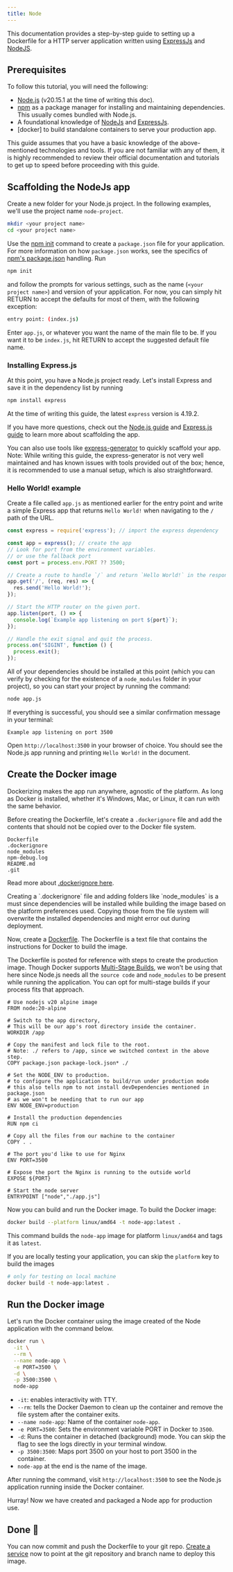 ```yaml
---
title: Node
---
```


This documentation provides a step-by-step guide to setting up a Dockerfile for a HTTP server application written using
[ExpressJs][express] and [NodeJS][node].

## Prerequisites

To follow this tutorial, you will need the following:

- [Node.js][node] (v20.15.1 at the time of writing this doc).
- [npm] as a package manager for installing and maintaining dependencies. This usually comes bundled with Node.js.
- A foundational knowledge of [NodeJs][node] and [ExpressJs][express].
- [docker] to build standalone containers to serve your production app.

<Note>
  This guide assumes that you have a basic knowledge of the above-mentioned technologies and tools. If you are not
  familiar with any of them, it is highly recommended to review their official documentation and tutorials to get up to
  speed before proceeding with this guide.
</Note>

## Scaffolding the NodeJs app

Create a new folder for your Node.js project. In the following examples, we'll use the project name `node-project`.

```bash
mkdir <your project name>
cd <your project name>
```

Use the [npm init](https://docs.npmjs.com/cli/commands/npm-init) command to create a `package.json` file for your
application. For more information on how `package.json` works, see the specifics of
[npm's package.json](https://docs.npmjs.com/cli/configuring-npm/package-json) handling. Run

```bash
npm init
```

and follow the prompts for various settings, such as the name (`<your project name>`) and version of your application.
For now, you can simply hit RETURN to accept the defaults for most of them, with the following exception:

```sh
entry point: (index.js)
```

Enter `app.js`, or whatever you want the name of the main file to be. If you want it to be `index.js`, hit RETURN to
accept the suggested default file name.

### Installing Express.js

At this point, you have a Node.js project ready. Let's install Express and save it in the dependency list by running

```bash
npm install express
```

<Note>At the time of writing this guide, the latest `express` version is 4.19.2.</Note>

If you have more questions, check out the
[Node.js guide](https://nodejs.org/en/learn/getting-started/introduction-to-nodejs) and
[Express.js guide](https://expressjs.com/en/starter/installing.html) to learn more about scaffolding the app.

You can also use tools like [express-generator](https://expressjs.com/en/starter/generator.html) to quickly scaffold
your app. Note: While writing this guide, the express-generator is not very well maintained and has known issues with
tools provided out of the box; hence, it is recommended to use a manual setup, which is also straightforward.

### Hello World! example

Create a file called `app.js` as mentioned earlier for the entry point and write a simple Express app that returns
`Hello World!` when navigating to the `/` path of the URL.

```js app.js
const express = require('express'); // import the express dependency

const app = express(); // create the app
// Look for port from the environment variables.
// or use the fallback port
const port = process.env.PORT ?? 3500;

// Create a route to handle `/` and return `Hello World!` in the response.
app.get('/', (req, res) => {
  res.send('Hello World!');
});

// Start the HTTP router on the given port.
app.listen(port, () => {
  console.log(`Example app listening on port ${port}`);
});

// Handle the exit signal and quit the process.
process.on('SIGINT', function () {
  process.exit();
});
```

All of your dependencies should be installed at this point (which you can verify by checking for the existence of a
`node_modules` folder in your project), so you can start your project by running the command:

```bash
node app.js
```

If everything is successful, you should see a similar confirmation message in your terminal:

```
Example app listening on port 3500
```

Open `http://localhost:3500` in your browser of choice. You should see the Node.js app running and printing
`Hello World!` in the document.

## Create the Docker image

Dockerizing makes the app run anywhere, agnostic of the platform. As long as Docker is installed, whether it's Windows,
Mac, or Linux, it can run with the same behavior.

Before creating the Dockerfile, let's create a `.dockerignore` file and add the contents that should not be copied over
to the Docker file system.

```ignore .dockerignore
Dockerfile
.dockerignore
node_modules
npm-debug.log
README.md
.git
```

Read more about [.dockerignore here](https://docs.docker.com/build/building/context/#dockerignore-files).

<Note>
  Creating a `.dockerignore` file and adding folders like `node_modules` is a must since dependencies will be installed
  while building the image based on the platform preferences used. Copying those from the file system will overwrite the
  installed dependencies and might error out during deployment.
</Note>

Now, create a [Dockerfile](https://docs.docker.com/reference/dockerfile/). The Dockerfile is a text file that contains
the instructions for Docker to build the image.

The Dockerfile is posted for reference with steps to create the production image. Though Docker supports
[Multi-Stage Builds](https://docs.docker.com/build/building/multi-stage/), we won't be using that here since Node.js
needs all the `source code` and `node_modules` to be present while running the application. You can opt for multi-stage
builds if your process fits that approach.

```docker Dockerfile
# Use nodejs v20 alpine image
FROM node:20-alpine

# Switch to the app directory,
# This will be our app's root directory inside the container.
WORKDIR /app

# Copy the manifest and lock file to the root.
# Note: ./ refers to /app, since we switched context in the above step.
COPY package.json package-lock.json* ./

# Set the NODE_ENV to production.
# to configure the application to build/run under production mode
# this also tells npm to not install devDependencies mentioned in package.json
# as we won't be needing that to run our app
ENV NODE_ENV=production

# Install the production dependencies
RUN npm ci

# Copy all the files from our machine to the container
COPY . .

# The port you'd like to use for Nginx
ENV PORT=3500

# Expose the port the Nginx is running to the outside world
EXPOSE ${PORT}

# Start the node server
ENTRYPOINT ["node","./app.js"]
```

Now you can build and run the Docker image. To build the Docker image:

```bash
docker build --platform linux/amd64 -t node-app:latest .
```

This command builds the `node-app` image for platform `linux/amd64` and tags it as `latest`.

If you are locally testing your application, you can skip the `platform` key to build the images

```bash
# only for testing on local machine
docker build -t node-app:latest .
```

## Run the Docker image

Let's run the Docker container using the image created of the Node application with the command below.

```bash
docker run \
  -it \
  --rm \
  --name node-app \
  -e PORT=3500 \
  -d \
  -p 3500:3500 \
  node-app
```

- `-it`: enables interactivity with TTY.
- `--rm`: tells the Docker Daemon to clean up the container and remove the file system after the container exits.
- `--name node-app`: Name of the container `node-app`.
- `-e PORT=3500`: Sets the environment variable PORT in Docker to `3500`.
- `-d`: Runs the container in detached (background) mode. You can skip the flag to see the logs directly in your
  terminal window.
- `-p 3500:3500`: Maps port 3500 on your host to port 3500 in the container.
- `node-app` at the end is the name of the image.

After running the command, visit `http://localhost:3500` to see the Node.js application running inside the Docker
container.

Hurray! Now we have created and packaged a Node app for production use.

## Done 🎉

You can now commit and push the Dockerfile to your git repo. [Create a service](/environment/services/create) now to
point at the git repository and branch name to deploy this image.

[node]: https://nodejs.org/en
[npm]: https://www.npmjs.com
[express]: https://expressjs.com
